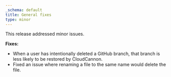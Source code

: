 ```yaml
---
_schema: default
title: General fixes
type: minor
---
```

This release addressed minor issues.&nbsp;

**Fixes:**

* When a user has intentionally deleted a GitHub branch, that branch is less likely to be restored by CloudCannon.
* Fixed an issue where renaming a file to the same name would delete the file.